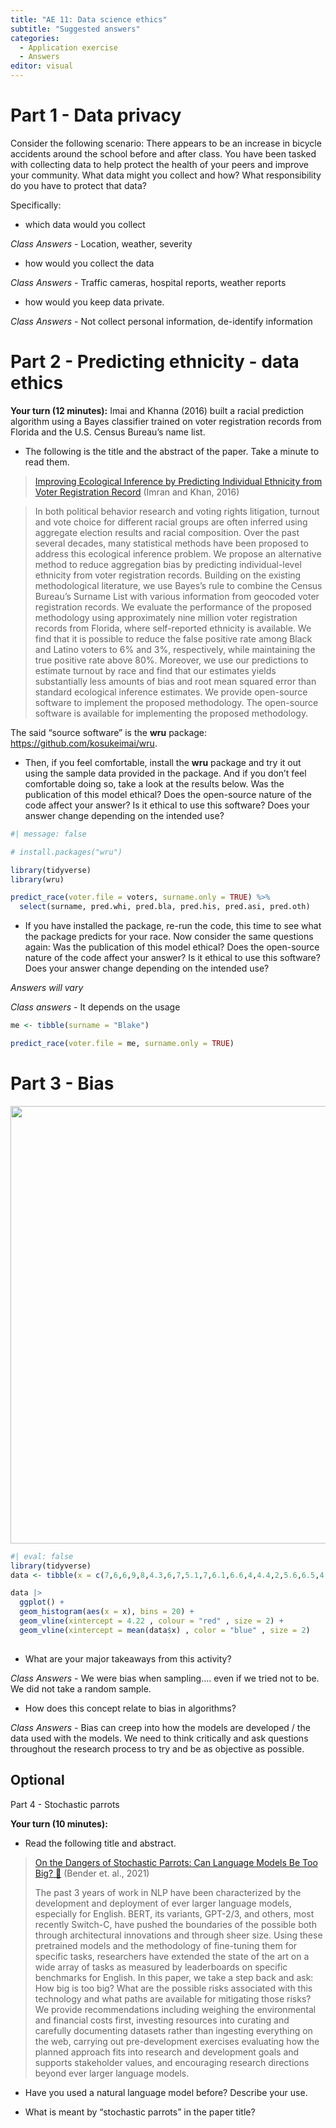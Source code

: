 ```yaml
---
title: "AE 11: Data science ethics"
subtitle: "Suggested answers"
categories: 
  - Application exercise
  - Answers
editor: visual
---
```


# Part 1 - Data privacy 

Consider the following scenario: There appears to be an increase in bicycle accidents around the school before and after class. You have been tasked with collecting data to help protect the health of your peers and improve your community. What data might you collect and how? What responsibility do you have to protect that
data?

Specifically: 

- which data would you collect

*Class Answers* - Location, weather, severity 

- how would you collect the data

*Class Answers* - Traffic cameras, hospital reports, weather reports

- how would you keep data private. 

*Class Answers* - Not collect personal information, de-identify information 



# Part 2 - Predicting ethnicity - data ethics 

**Your turn (12 minutes):** Imai and Khanna (2016) built a racial prediction algorithm using a Bayes classifier trained on voter registration records from Florida and the U.S. Census Bureau's name list.

-   The following is the title and the abstract of the paper. Take a minute to read them.

> [Improving Ecological Inference by Predicting Individual Ethnicity from Voter Registration Record](https://imai.fas.harvard.edu/research/race.html) (Imran and Khan, 2016)

> In both political behavior research and voting rights litigation, turnout and vote choice for different racial groups are often inferred using aggregate election results and racial composition. Over the past several decades, many statistical methods have been proposed to address this ecological inference problem. We propose an alternative method to reduce aggregation bias by predicting individual-level ethnicity from voter registration records. Building on the existing methodological literature, we use Bayes's rule to combine the Census Bureau's Surname List with various information from geocoded voter registration records. We evaluate the performance of the proposed methodology using approximately nine million voter registration records from Florida, where self-reported ethnicity is available. We find that it is possible to reduce the false positive rate among Black and Latino voters to 6% and 3%, respectively, while maintaining the true positive rate above 80%. Moreover, we use our predictions to estimate turnout by race and find that our estimates yields substantially less amounts of bias and root mean squared error than standard ecological inference estimates. We provide open-source software to implement the proposed methodology. The open-source software is available for implementing the proposed methodology.

The said "source software" is the **wru** package: <https://github.com/kosukeimai/wru>.

-   Then, if you feel comfortable, install the **wru** package and try it out using the sample data provided in the package. And if you don't feel comfortable doing so, take a look at the results below. Was the publication of this model ethical? Does the open-source nature of the code affect your answer? Is it ethical to use this software? Does your answer change depending on the intended use?

```r
#| message: false

# install.packages("wru")

library(tidyverse)
library(wru)

predict_race(voter.file = voters, surname.only = TRUE) %>% 
  select(surname, pred.whi, pred.bla, pred.his, pred.asi, pred.oth)
```

-   If you have installed the package, re-run the code, this time to see what the package predicts for your race. Now consider the same questions again: Was the publication of this model ethical? Does the open-source nature of the code affect your answer? Is it ethical to use this software? Does your answer change depending on the intended use?

*Answers will vary*

*Class answers* - It depends on the usage

```r
me <- tibble(surname = "Blake")

predict_race(voter.file = me, surname.only = TRUE)
```

# Part 3 - Bias 

![](images/getty.png){fig-align="center" width="700"}

```r
#| eval: false
library(tidyverse)
data <- tibble(x = c(7,6,6,9,8,4.3,6,7,5.1,7,6.1,6.6,4,4.4,2,5.6,6.5,4.8,10,5,5,7,4.4,6.8) )

data |>
  ggplot() + 
  geom_histogram(aes(x = x), bins = 20) + 
  geom_vline(xintercept = 4.22 , colour = "red" , size = 2) +
  geom_vline(xintercept = mean(data$x) , color = "blue" , size = 2)
  


```


- What are your major takeaways from this activity?

*Class Answers* - We were bias when sampling.... even if we tried not to be. We did not take a random sample.

- How does this concept relate to bias in algorithms? 

*Class Answers* - Bias can creep into how the models are developed / the data used with the models. We need to think critically and ask questions throughout the research process to try and be as objective as possible.

## Optional 

Part 4 - Stochastic parrots

**Your turn (10 minutes):**

-   Read the following title and abstract.

> [On the Dangers of Stochastic Parrots: Can Language Models Be Too Big? 🦜](https://s10251.pcdn.co/pdf/2021-bender-parrots.pdf) (Bender et. al., 2021)
>
> The past 3 years of work in NLP have been characterized by the development and deployment of ever larger language models, especially for English. BERT, its variants, GPT-2/3, and others, most recently Switch-C, have pushed the boundaries of the possible both through architectural innovations and through sheer size. Using these pretrained models and the methodology of fine-tuning them for specific tasks, researchers have extended the state of the art on a wide array of tasks as measured by leaderboards on specific benchmarks for English. In this paper, we take a step back and ask: How big is too big? What are the possible risks associated with this technology and what paths are available for mitigating those risks? We provide recommendations including weighing the environmental and financial costs first, investing resources into curating and carefully documenting datasets rather than ingesting everything on the web, carrying out pre-development exercises evaluating how the planned approach fits into research and development goals and supports stakeholder values, and encouraging research directions beyond ever larger language models.

-   Have you used a natural language model before? Describe your use.

-   What is meant by "stochastic parrots" in the paper title?
